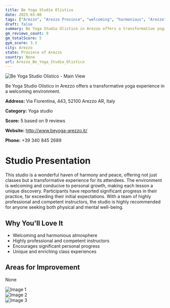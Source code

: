 ```yaml
---
title: Be Yoga Studio Olistico
date: 2025-03-08
tags: ["Arezzo", "Arezzo Province", "welcoming", "harmonious", "Arezzo"]  
draft: false
summary: Be Yoga Studio Olistico in Arezzo offers a transformative yoga experience in a welcoming environment.
gm_reviews_count: 9
gm_totalScore: 5
gym_score: 3.3
city: Arezzo
state: Province of Arezzo
country: None
url: Arezzo_Be_Yoga_Studio_Olistico
---
```


<div className="aspect-[16/9] relative my-8">
  <img 
    src="https://lh5.googleusercontent.com/p/AF1QipOG6mnsg5lJ-ujc3JV_sJJbZlT8zjnYv4IuxiHM=w1920-h1080-k-no"
    alt="Be Yoga Studio Olistico - Main View"
    className="object-cover absolute inset-0 w-full h-full rounded-lg"
  />
</div>

Be Yoga Studio Olistico in Arezzo offers a transformative yoga experience in a welcoming environment.

**Address:** Via Fiorentina, 443, 52100 Arezzo AR, Italy

**Category:** Yoga studio

**Score:** 5 based on 9 reviews

**Website:** http://www.beyoga-arezzo.it/

**Phone:** +39 340 845 2689

# Studio Presentation

This studio is a wonderful haven of harmony and peace, offering not just classes but a transformative experience for its attendees. 
The environment is welcoming and conducive to personal growth, making each lesson a unique discovery. 
Participants have reported significant progress in their practice, far exceeding their initial expectations. 
With a team of highly professional and competent instructors, the studio is highly recommended for anyone seeking both physical and mental well-being.

## Why You'll Love It

- Welcoming and harmonious atmosphere
- Highly professional and competent instructors
- Encourages significant personal progress
- Unique and enriching class experiences

## Areas for Improvement

None

<div className="grid grid-cols-1 xl:grid-cols-2 gap-4 my-8">
<div className="aspect-[4/3] relative"><img src="https://lh5.googleusercontent.com/p/AF1QipMKvv1-euArToailhURmKYgspFenou-lBuo9I8F=w1920-h1080-k-no" alt="Image 1" className="object-cover absolute inset-0 w-full h-full rounded-lg" /></div>
<div className="aspect-[4/3] relative"><img src="https://lh5.googleusercontent.com/p/AF1QipNrxg39_sRVQBNcBsgjMVkQod9rDQIGnHjvB3sm=w1920-h1080-k-no" alt="Image 2" className="object-cover absolute inset-0 w-full h-full rounded-lg" /></div>
<div className="aspect-[4/3] relative"><img src="https://streetviewpixels-pa.googleapis.com/v1/thumbnail?panoid=JYLxpy8z_3esVRUgTGpYQg&cb_client=maps_sv.tactile.gps&w=203&h=100&yaw=188.90723&pitch=0&thumbfov=100" alt="Image 3" className="object-cover absolute inset-0 w-full h-full rounded-lg" /></div>
</div>